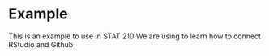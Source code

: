 # Example 
This is an example to use in STAT 210
We are using to learn how to connect RStudio and Github
